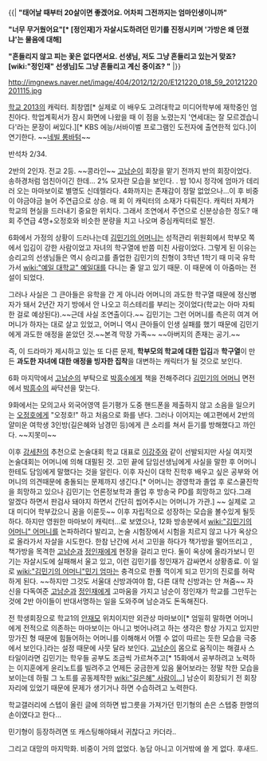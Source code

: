 {{|
'''"태어날 때부터 20살이면 좋겠어요. 어차피 그전까지는 엄마인생이니까"'''

'''"너무 무거웠어요"[* [정인재]가 자살시도하려던 민기를 진정시키며 '가방은 왜 던졌냐'는 물음에 대해] '''

'''"흔들리지 않고 피는 꽃은 없다면서요. 선생님, 저도 그냥 흔들리고 있는거 맞죠? [wiki:"정인재" 선생님]도 그냥 흔들리고 계신 중이죠? "'''
|}}

http://imgnews.naver.net/image/404/2012/12/20/E121220_018_59_20121220201115.jpg

[[학교 2013]]의 캐릭터. 최창엽[* 실제로 이 배우도 고려대학교 미디어학부에 재학중인 엄친아다. 학업계획서가 잠시 화면에 나왔을 때 이 점을 노렸는지 '연세대는 잘 모르겠습니다'라는 문장이 써있다.][* KBS 에능/서바이벌 프로그램인 도전자에 출연한적 있다.]이 연기한다.
~~[[네빌 롱바텀]]~~

반석차 2/34.

2반의 2인자. 전교 2등. ~~콩라인~~ [[고남순]]이 회장을 맡기 전까지 반의 회장이었다. 송하경처럼 엄친아이긴 한데... 2% 모자란 모습을 보인다. . 밤 10시 정각에 엄마가 데리러 오는 마마보이로 별명도 신데렐라다. 4화까지는 존재감이 정말 없었으나...이 후 비중이 야금야금 늘어 주연급으로 상승. 매 회 이 캐릭터의 소재가 다뤄진다. 캐릭터 자체가 학교의 현실을 드러내기 중요한 위치다. 그래서 조연에서 주연으로 신분상승한 정도? 매 회 주연급 4명+오정호와 비슷한 분량을 치고 나오며 중심캐릭터로 발전.

6화에서 가정의 상황이 드러나는데 [[김민기의 어머니]]는 성적관리 위원회에서 학부모 쪽에서 입김이 강한 사람이었고 자녀의 학구열에 반쯤 미친 사람이었다. 그렇게 된 이유는 승리고의 선생님들은 역시 승리고를 졸업한 김민기의 친형이 3학년 1학기 때 미국 유학가서 [[wiki:"예일 대학교" 예일대]]를 다니는 줄 알고 있기 때문. 이 때문에 이 아줌마는 전설이 되었다.

그러나 사실은 그 큰아들은 유학을 간 게 아니라 어머니의 과도한 학구열 때문에 정신병자가 돼서 2년간 자기 방에서 안 나오고 히스테리를 부리는 것이었다(학교는 아마 자퇴한 걸로 예상된다).~~근데 사실 조연출이다.~~ 김민기는 그런 어머니를 측은히 여겨 어머니가 하자는 대로 살고 있었고, 어머니 역시 큰아들이 인생 실패를 했기 때문에 김민기에게 과도한 애정을 쏟았던 것.~~본격 막장 가족~~ ~~아버지의 존재는 공기.~~

즉, 이 드라마가 제시하고 있는 또 다른 문제, '''학부모의 학교에 대한 입김'''과 '''학구열'''이 만든 '''과도한 자녀에 대한 애정을 빙자한 집착'''을 대변하는 캐릭터가 될 것으로 보인다.

6화 마지막에서 [[고남순]]의 부탁으로 [[박흥수]]에게 책을 전해주려다 [[김민기의 어머니]] 면전에서 [[박흥수]]의 싸닥션을 맞는다.

9화에서는 모의고사 외국어영역 듣기평가 도중 핸드폰을 제출하지 않고 소음을 일으키는 [[오정호]]에게 "오정호!" 하고 처음으로 화를 낸다. 그러나 이어지는 예고편에서 2반의 얄미운 여학생 3인방(길은혜와 남경민 등)에게 큰 소리를 쳐서 듣기를 방해했다고 까인다. ~~지못미~~

이후 [[강세찬]]의 추천으로 논술대회 학교 대표로 [[이강주]]와 같이 선발되지만 사실 여지껏 논술대회는 어머니에 의해 대필된 것. 고민 끝에 담임선생님에게 사실을 말한 후 어머니한테도 담임에게 말했다는 것을 알린다. 이후 자신이 대학 진학후 배우고 싶은 공부와 어머니의 의견때문에 충돌되는 문제까지 생긴다.[* 어머니는 경영학과 졸업 후 로스쿨진학을 희망하고 있으나 김민기는 언론정보학과 졸업 후 방송국 PD를 희망하고 있다.그래 알겠다 하면서 판검사 돼야지 하면서 간단히 씹어주시는 어머니가 가관.] ~~ 실제로 고대 미디어 학부갔으니 꿈을 이룬듯~~ 이후 자립적으로 성장하는 모습을 볼수있게 될듯하다. 하지만 영원한 마마보이 캐릭터...로 보였으나, 12화 방송분에서 [[wiki:"김민기의 어머니" 어머니]]를 논파하려다 발리고, 논술 시험장에서 시험을 치르지 않고 나가 옥상으로 올라가서 자살을 시도한다. 한참 난간에 서서 고민을 하다가 책가방을 떨어뜨리고 , 책가방을 목격한 [[고남순]]과 [[정인재]]에게 현장을 걸리고 만다. 둘이 옥상에 올라가보니 민기는 자살시도에 실패해서 울고 있고, 이런 김민기를 정인재가 감싸면서 상황종료.
이 일로 [[wiki:"김민기의 어머니"민기 엄마]]는 충격으로 한풀 꺽이게 되고 민기의 진로를 허락하게 된다. ~~하지만 그것도 서울대 신방과여야 함, 다른 대학 신방과는 안 쳐줌~~  자신을 다독여준 [[고남순]]과 [[정인재]]에게 고마움을 가지고 남순이 정인재가 학교를 그만두는 것에 2반 아이들이 반대서명하는 일을 도와주며 남순과도 돈독해진다.

전 학생회장으로 학교1의 [[안재모]] 위치이지만 외관상 마마보이[* 엄밀히 말하면 어머니에게 전적으로 의존하는 마마보이는 아니고 벗어나려고 하는 생각은 항상 가지고 있지만 망가진 형 때문에 힘들어하는 어머니를 이해해서 어쩔 수 없이 따르는 듯한 모습을 극중에서 보인다.]라는 설정 때문에 사뭇 달라 보인다. [[고남순]]이 몸으로 움직이는 해결사 스타일이라면 김민기는 학우들 공부도 조금씩 가르쳐주고[* 15화에서 공부하려고 노력하는 이지훈에게 윤리노트를 빌려주고 언제든 궁금한게 있음 물어보라는 정말 착한 모습을 보이는데 하필 그 노트를 공동제작한 [[wiki:"길은혜" 사람이...]]] 남순이 회장되기 전 회장 자리에 있었기 때문에 문제가 생기거나 하면 수습하려고 노력한다.

학교갤러리에 스텝이 올린 글에 의하면 밥그릇을 가져가던 민기형의 손은 스텝중 한명의 손이였다고 한다...

민기형이 등장하려면 또 캐스팅해야돼서 귀찮다고 카더라..
 
그리고 대망의 마지막화. 비중이 거의 없었다. 농담 아니고 이거밖에 쓸 게 없다. 후새드.
